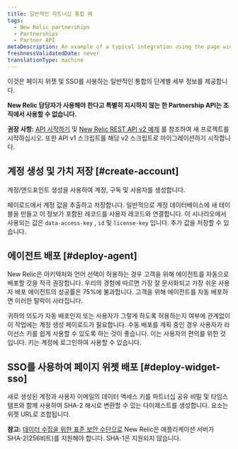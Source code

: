```yaml
---
title: 일반적인 파트너십 통합 예
tags:
  - New Relic partnerships
  - Partnerships
  - Partner API
metaDescription: An example of a typical integration using the page widget and SSO for New Relic partner accounts.
freshnessValidatedDate: never
translationType: machine
---
```


이것은 페이지 위젯 및 SSO를 사용하는 일반적인 통합의 단계별 세부 정보를 제공합니다.

**New Relic 담당자가 사용해야 한다고 특별히 지시하지 않는 한 Partnership API는 조직에서 사용할 수 없습니다.**

**권장 사항:** [API 시작하기](/docs/apm/apis/requirements/new-relic-rest-api-v2-getting-started) 및 [New Relic REST API v2 예제](/docs/apis/rest-api-v2) 를 참조하여 새 프로젝트를 시작하십시오. 또한 API v1 스크립트를 해당 v2 스크립트로 마이그레이션하기 시작합니다.

## 계정 생성 및 가치 저장 [#create-account]

계정/엔드포인트 생성을 사용하여 계정, 구독 및 사용자를 생성합니다.

페이로드에서 계정 값을 추출하고 저장합니다. 일반적으로 계정 데이터베이스에 새 테이블을 만들고 이 정보가 포함된 레코드를 사용자 레코드와 연결합니다. 이 시나리오에서 사용되는 값은 `data-access-key` , `id` 및 `license-key` 입니다. 추가 값을 저장할 수 있습니다.

## 에이전트 배포 [#deploy-agent]

New Relic은 아키텍처와 언어 선택이 허용하는 경우 고객을 위해 에이전트를 자동으로 배포할 것을 적극 권장합니다. 우리의 경험에 따르면 가장 잘 문서화되고 가장 쉬운 사용자 배포 에이전트의 성공률은 75%에 불과합니다. 고객을 위해 에이전트를 자동 배포하면 이러한 탈락이 사라집니다.

귀하의 의도가 자동 배포인지 또는 사용자가 그렇게 하도록 허용하는지 여부에 관계없이 <InlinePopover type="licenseKey"/>이 작업에는 계정 생성 페이로드가 필요합니다. 수동 배포를 계획 중인 경우 사용자가 라이선스 키를 쉽게 사용할 수 있도록 하는 것이 좋습니다. 이는 사용자의 편의를 위한 것입니다. 키는 계정에 로그인하여 사용할 수 있습니다.

## SSO를 사용하여 페이지 위젯 배포 [#deploy-widget-sso]

새로 생성된 계정과 사용자 이메일의 데이터 액세스 키를 파트너십 공유 비밀 및 타임스탬프와 함께 사용하여 SHA-2 해시로 변환할 수 있는 다이제스트를 생성합니다. 요소는 위젯 URL로 조합됩니다.

**참고:** [데이터 수집을 위한 표준 보안 수단으로](/docs/accounts-partnerships/accounts/security/data-security) New Relic은 애플리케이션 서버가 SHA-2(256비트)를 지원해야 합니다. SHA-1은 지원되지 않습니다.